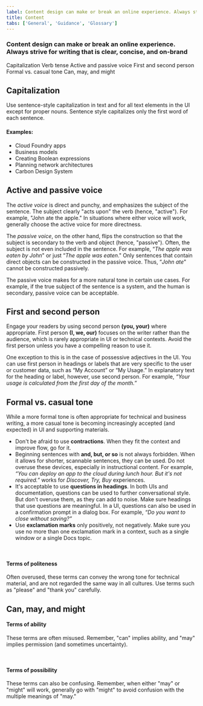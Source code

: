 ```yaml
---
label: Content design can make or break an online experience. Always strive for writing that is clear, concise, and on-brand.
title: Content
tabs: ['General', 'Guidance', 'Glossary']
---
```


### Content design can make or break an online experience. Always strive for writing that is clear, concise, and on-brand

<AnchorLinks>

<AnchorLink>Capitalization</AnchorLink>
<AnchorLink>Verb tense</AnchorLink>
<AnchorLink>Active and passive voice</AnchorLink>
<AnchorLink>First and second person</AnchorLink>
<AnchorLink>Formal vs. casual tone</AnchorLink>
<AnchorLink>Can, may, and might</AnchorLink>

</AnchorLinks>

## Capitalization

Use sentence-style capitalization in text and for all text elements in the UI except for proper nouns. Sentence style capitalizes only the first word of each sentence.

#### Examples:

- Cloud Foundry apps
- Business models
- Creating Boolean expressions
- Planning network architectures
- Carbon Design System

## Active and passive voice

The _active voice_ is direct and punchy, and emphasizes the subject of the sentence. The subject clearly "acts upon" the verb (hence, "active"). For example, "John ate the apple." In situations where either voice will work, generally choose the active voice for more directness.

<Row>
  <Column colMd="4" colLg="4">
    <DoDontExample
      type="do"
      caption="Do use active voice when appropriate."
      text="Next, the admin configures access privileges."
    />
  </Column>
  <Column colMd="4" colLg="4">
    <DoDontExample
      caption="Don’t use passive voice when active voice will suffice."
      text="Next, access privileges are configured by the admin."
    />
  </Column>
</Row>

The _passive voice_, on the other hand, flips the construction so that the subject is secondary to the verb and object (hence, "passive"). Often, the subject is not even included in the sentence. For example, “_The apple was eaten by John_" or just “_The apple was eaten_." Only sentences that contain direct objects can be constructed in the passive voice. Thus, “_John ate_" cannot be constructed passively.

The passive voice makes for a more natural tone in certain use cases. For example, if the true subject of the sentence is a system, and the human is secondary, passive voice can be acceptable.

<Row>
  <Column colMd="4" colLg="4">
    <DoDontExample
      type="do"
      caption="Do use passive voice when appropriate."
      text="The database needs to be rebooted."
    />
  </Column>
  <Column colMd="4" colLg="4">
    <DoDontExample
      caption="Don’t use active voice when passive voice is more appropriate."
      text="Someone needs to reboot the database."
    />
  </Column>
</Row>

## First and second person

Engage your readers by using second person **(you, your)** where appropriate. First person **(I, we, our)** focuses on the writer rather than the audience, which is rarely appropriate in UI or technical contexts. Avoid the first person unless you have a compelling reason to use it.

One exception to this is in the case of possessive adjectives in the UI. You can use first person in headings or labels that are very specific to the user or customer data, such as “My Account” or “My Usage.” In explanatory text for the heading or label, however, use second person. For example, _“Your usage is calculated from the first day of the month.”_

## Formal vs. casual tone

While a more formal tone is often appropriate for technical and business writing, a more casual tone is becoming increasingly accepted (and expected) in UI and supporting materials.

- Don't be afraid to use **contractions**. When they fit the context and improve flow, go for it.
- Beginning sentences with **and, but, or so** is not always forbidden. When it allows for shorter, scannable sentences, they can be used. Do not overuse these devices, especially in instructional content. For example, _“You can deploy an app to the cloud during lunch hour. But it's not required.”_ works for _Discover, Try, Buy_ experiences.
- It's acceptable to use **questions in headings**. In both UIs and documentation, questions can be used to further conversational style. But don't overuse them, as they can add to noise. Make sure headings that use questions are meaningful. In a UI, questions can also be used in a confirmation prompt in a dialog box. For example, _“Do you want to close without saving?”_
- Use **exclamation marks** only positively, not negatively. Make sure you use no more than one exclamation mark in a context, such as a single window or a single Docs topic.

<Row>
  <Column colMd="4" colLg="4">
    <DoDontExample
      type="do"
      caption="Do use exclamation points for positive messages."
      text="Your IBM Cloud account is ready!"
    />
  </Column>
  <Column colMd="4" colLg="4">
    <DoDontExample
      caption="Don’t use exclamation points for negative messages"
      text="You have reached your usage limit!!"
    />
  </Column>
</Row>

<br />

#### Terms of politeness

Often overused, these terms can convey the wrong tone for technical material, and are not regarded the same way in all cultures. Use terms such as "please" and "thank you" carefully.

<Row>
  <Column colMd="4" colLg="4">
    <DoDontExample
      type="do"
      caption="Do use terms of politeness in a UI only when the user is being inconvenienced."
      text="Indexing might take a few minutes. Please wait."
    />
  </Column>
  <Column colMd="4" colLg="4">
    <DoDontExample
      caption="Don’t use terms of politeness superfluously."
      text="Please create a subscription account to get full access to the catalog."
    />
  </Column>
</Row>

## Can, may, and might

#### Terms of ability

These terms are often misused. Remember, "can" implies ability, and "may" implies permission (and sometimes uncertainty).

<Row>
  <Column colMd="4" colLg="4">
    <DoDontExample
      type="do"
      caption="Do use ‘can’ to express ability."
      text="You can use the command line interface to update your app."
    />
  </Column>
  <Column colMd="4" colLg="4">
    <DoDontExample
      caption="Don’t use ‘may’ when you mean ‘can.’"
      text="You may use the command line interface to update your app."
    />
  </Column>
</Row>

<br />

#### Terms of possibility

These terms can also be confusing. Remember, when either "may" or "might" will work, generally go with "might" to avoid confusion with the multiple meanings of "may."

<Row>
  <Column colMd="4" colLg="4">
    <DoDontExample
      type="do"
      caption="Do use ‘might’ to clarify possibility."
      text="You might need more advanced features when integrating with another app."
    />
  </Column>
  <Column colMd="4" colLg="4">
    <DoDontExample
      caption="Don’t use ‘may’ when ‘might’ will work."
      text="You may need more advanced features when integrating with another app."
    />
  </Column>
</Row>
